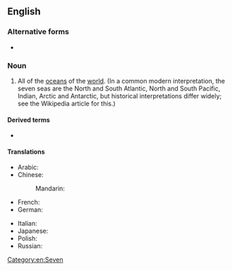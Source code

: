 ==English==
{{wp}}

===Alternative forms===
* {{l|en|Seven Seas}}

===Noun===
{{en-noun|head=[[seven]] [[sea|seas]]|-}}

# {{label|en|poetic}} All of the [[ocean]]s of the [[world]]. (In a common modern interpretation, the seven seas are the North and South Atlantic, North and South Pacific, Indian, Arctic and Antarctic, but historical interpretations differ widely; see the Wikipedia article for this.)

====Derived terms====
* {{l|en|Edinburgh of the Seven Seas}}

====Translations====
{{trans-top|all of the Earths oceans}}
* Arabic: {{t|ar|اَلْبِحَار اَلسَّبْعَة}}
* Chinese:
*: Mandarin: {{t|cmn|七海|tr=qīhǎi|sc=Hani}}
* French: {{t+|fr|sept mers|f-p}}
* German: {{t|de|sieben Meere}}
{{trans-mid}}
* Italian: {{t|it|sette mari|f}}
* Japanese: {{t+|ja|七つの海|tr=ななつのうみ, nanatsu no umi|sc=Jpan}}
* Polish: {{t|pl|siedem mórz}}
* Russian: {{t|ru|семь море́й}}
{{trans-bottom}}

[[Category:en:Seven]]